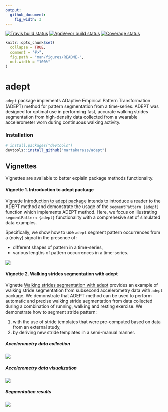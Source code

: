 ```yaml
---
output:
  github_document:
    fig_width: 3
---
```


[![Travis build status](https://travis-ci.com/martakarass/adept.svg?branch=master)](https://travis-ci.com/martakarass/adept)
[![AppVeyor build status](https://ci.appveyor.com/api/projects/status/github/martakarass/adept?branch=master&svg=true)](https://ci.appveyor.com/project/martakarass/adept)
[![Coverage status](https://codecov.io/gh/martakarass/adept/branch/master/graph/badge.svg)](https://codecov.io/github/martakarass/adept?branch=master)

<!-- README.md is generated from README.Rmd. Please edit that file -->

```r
knitr::opts_chunk$set(
  collapse = TRUE,
  comment = "#>",
  fig.path = "man/figures/README-",
  out.width = "100%"
)
```


# adept

`adept` package implements ADaptive Empirical Pattern Transformation (ADEPT) method for pattern segmentation from a time-series. ADEPT was designed for optimal use in performing fast, accurate walking strides segmentation from high-density data collected from a wearable accelerometer worn during continuous walking activity. 

### Installation

```r
# install.packages("devtools")
devtools::install_github("martakarass/adept")
```


## Vignettes 

Vignettes are available to better explain package methods functionality. 

#### Vignette 1. Introduction to adept package

Vignette [Introduction to adept package](https://martakarass.github.io/adept/articles/adept-intro.html) intends to introduce a reader to the ADEPT method and demonstrate the usage of the `segmentPattern {adept}` function which implements ADEPT method. Here, we focus on illustrating `segmentPattern {adept}` functionality with a comprehesive set of simulated data examples. 

Specifically, we show how to use `adept` segment pattern occurrences from a (noisy) signal in the presence of: 

- different shapes of pattern in a time-series,
- various lengths of pattern occurrences in a time-series.

![](https://imgur.com/bnHdiHR.jpg)


#### Vignette 2. Walking strides segmentation with adept

Vignette [Walking strides segmentation with adept](https://martakarass.github.io/adept/articles/adept-strides-segmentation.html) provides an example of walking stride segmentation from subsecond accelerometry data with `adept` package. We demonstrate that ADEPT method can be used to perform automatic and precise walking stride segmentation from data collected during a combination of running, walking and resting exercise. We demonstrate how to segment stride pattern: 

1. with the use of stride templates that were pre-computed based on data from an external study, 
2. by deriving new stride templates in a semi-manual manner.
  
##### Accelerometry data collection 

![](https://imgur.com/j1mIz0N.jpg)

#####  Accelerometry data visualization

![](https://imgur.com/Z0j1qLc.jpg)


#####  Segmentation results

![](https://imgur.com/ic3gQvG.jpg)




